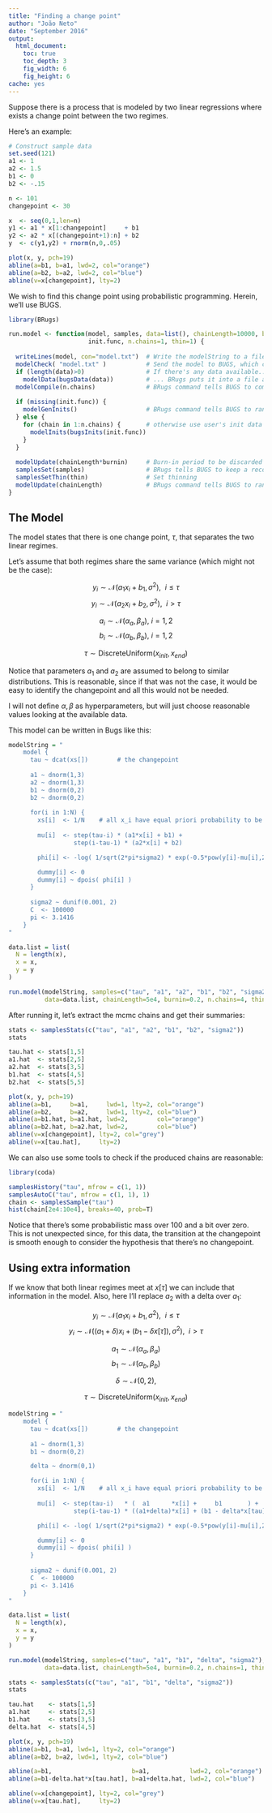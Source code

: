 ```yaml
---
title: "Finding a change point"
author: "João Neto"
date: "September 2016"
output: 
  html_document:
    toc: true
    toc_depth: 3
    fig_width: 6
    fig_height: 6
cache: yes
---
```


Suppose there is a process that is modeled by two linear regressions where exists a change point between the two regimes. 

Here's an example:

```r
# Construct sample data
set.seed(121)
a1 <- 1
a2 <- 1.5
b1 <- 0
b2 <- -.15

n <- 101
changepoint <- 30

x  <- seq(0,1,len=n)
y1 <- a1 * x[1:changepoint]     + b1
y2 <- a2 * x[(changepoint+1):n] + b2
y  <- c(y1,y2) + rnorm(n,0,.05)

plot(x, y, pch=19)
abline(a=b1, b=a1, lwd=2, col="orange")
abline(a=b2, b=a2, lwd=2, col="blue")
abline(v=x[changepoint], lty=2)
```

We wish to find this change point using probabilistic programming. Herein, we'll use BUGS.

```r
library(BRugs)

run.model <- function(model, samples, data=list(), chainLength=10000, burnin=0.10, 
                      init.func, n.chains=1, thin=1) {
  
  writeLines(model, con="model.txt")  # Write the modelString to a file
  modelCheck( "model.txt" )           # Send the model to BUGS, which checks the model syntax
  if (length(data)>0)                 # If there's any data available...
    modelData(bugsData(data))         # ... BRugs puts it into a file and ships it to BUGS
  modelCompile(n.chains)              # BRugs command tells BUGS to compile the model
  
  if (missing(init.func)) {
    modelGenInits()                   # BRugs command tells BUGS to randomly initialize a chain
  } else {
    for (chain in 1:n.chains) {       # otherwise use user's init data
      modelInits(bugsInits(init.func))
    }
  }
  
  modelUpdate(chainLength*burnin)     # Burn-in period to be discarded
  samplesSet(samples)                 # BRugs tells BUGS to keep a record of the sampled values
  samplesSetThin(thin)                # Set thinning
  modelUpdate(chainLength)            # BRugs command tells BUGS to randomly initialize a chain
}

```

## The Model

The model states that there is one change point, $\tau$, that separates the two linear regimes. 

Let's assume that both regimes share the same variance (which might not be the case):

$$y_i \sim \mathcal{N}(a_1 x_i + b_1, \sigma^2), ~ ~ i \leq \tau$$
$$y_i \sim \mathcal{N}(a_2 x_i + b_2, \sigma^2), ~ ~ i \gt  \tau$$

$$a_i \sim \mathcal{N}(\alpha_a, \beta_a), ~ i=1,2$$
$$b_i \sim \mathcal{N}(\alpha_b, \beta_b), ~ i=1,2$$

$$\tau \sim \text{DiscreteUniform}(x_{init}, x_{end})$$

Notice that parameters $a_1$ and $a_2$ are assumed to belong to similar distributions. This is reasonable, since if that was not the case, it would be easy to identify the changepoint and all this would not be needed.

I will not define $\alpha, \beta$ as hyperparameters, but will just choose reasonable values looking at the available data.

This model can be written in Bugs like this:

```r
modelString = "
    model {
      tau ~ dcat(xs[])        # the changepoint
      
      a1 ~ dnorm(1,3)
      a2 ~ dnorm(1,3)
      b1 ~ dnorm(0,2)
      b2 ~ dnorm(0,2)
  
      for(i in 1:N) {
        xs[i]  <- 1/N    # all x_i have equal priori probability to be the changepoint
  
        mu[i]  <- step(tau-i) * (a1*x[i] + b1) + 
                  step(i-tau-1) * (a2*x[i] + b2)

        phi[i] <- -log( 1/sqrt(2*pi*sigma2) * exp(-0.5*pow(y[i]-mu[i],2)/sigma2) ) + C

        dummy[i] <- 0
        dummy[i] ~ dpois( phi[i] )
      }
  
      sigma2 ~ dunif(0.001, 2)
      C  <- 100000
      pi <- 3.1416
    }
"

data.list = list(
  N = length(x),
  x = x,
  y = y
)

run.model(modelString, samples=c("tau", "a1", "a2", "b1", "b2", "sigma2"), 
          data=data.list, chainLength=5e4, burnin=0.2, n.chains=4, thin=2)
```

After running it, let's extract the mcmc chains and get their summaries:

```r
stats <- samplesStats(c("tau", "a1", "a2", "b1", "b2", "sigma2"))
stats

tau.hat <- stats[1,5]
a1.hat  <- stats[2,5]
a2.hat  <- stats[3,5]
b1.hat  <- stats[4,5]
b2.hat  <- stats[5,5]

plot(x, y, pch=19)
abline(a=b1,     b=a1,     lwd=1, lty=2, col="orange")
abline(a=b2,     b=a2,     lwd=1, lty=2, col="blue")
abline(a=b1.hat, b=a1.hat, lwd=2,        col="orange")
abline(a=b2.hat, b=a2.hat, lwd=2,        col="blue")
abline(v=x[changepoint], lty=2, col="grey")
abline(v=x[tau.hat],     lty=2)
```

We can also use some tools to check if the produced chains are reasonable:

```r
library(coda)

samplesHistory("tau", mfrow = c(1, 1))
samplesAutoC("tau", mfrow = c(1, 1), 1)
chain <- samplesSample("tau")
hist(chain[2e4:10e4], breaks=40, prob=T)
```

Notice that there's some probabilistic mass over 100 and a bit over zero. This is not unexpected since, for this data, the transition at the changepoint is smooth enough to consider the hypothesis that there's no changepoint.

## Using extra information

If we know that both linear regimes meet at $x[\tau]$ we can include that information in the model. Also, here I'll replace $a_2$ with a delta over $a_1$:

$$y_i \sim \mathcal{N}(a_1 x_i + b_1, \sigma^2), ~ ~ i \leq \tau$$
$$y_i \sim \mathcal{N}((a_1+\delta) x_i + (b_1 - \delta x[\tau]), \sigma^2), ~ ~ i \gt  \tau$$

$$a_1 \sim \mathcal{N}(\alpha_a, \beta_a)$$
$$b_1 \sim \mathcal{N}(\alpha_b, \beta_b)$$

$$\delta \sim \mathcal{N}(0, 2),$$

$$\tau \sim \text{DiscreteUniform}(x_{init}, x_{end})$$

```r
modelString = "
    model {
      tau ~ dcat(xs[])        # the changepoint
      
      a1 ~ dnorm(1,3)
      b1 ~ dnorm(0,2)

      delta ~ dnorm(0,1)

      for(i in 1:N) {
        xs[i]  <- 1/N    # all x_i have equal priori probability to be the changepoint
  
        mu[i]  <- step(tau-i)   * (  a1      *x[i] +     b1       ) + 
                  step(i-tau-1) * ((a1+delta)*x[i] + (b1 - delta*x[tau]))

        phi[i] <- -log( 1/sqrt(2*pi*sigma2) * exp(-0.5*pow(y[i]-mu[i],2)/sigma2) ) + C

        dummy[i] <- 0
        dummy[i] ~ dpois( phi[i] )
      }
  
      sigma2 ~ dunif(0.001, 2)
      C  <- 100000
      pi <- 3.1416
    }
"

data.list = list(
  N = length(x),
  x = x,
  y = y
)

run.model(modelString, samples=c("tau", "a1", "b1", "delta", "sigma2"), 
          data=data.list, chainLength=5e4, burnin=0.2, n.chains=1, thin=2)
```

```r
stats <- samplesStats(c("tau", "a1", "b1", "delta", "sigma2"))
stats

tau.hat    <- stats[1,5]
a1.hat     <- stats[2,5]
b1.hat     <- stats[3,5]
delta.hat  <- stats[4,5]

plot(x, y, pch=19)
abline(a=b1, b=a1, lwd=1, lty=2, col="orange")
abline(a=b2, b=a2, lwd=1, lty=2, col="blue")

abline(a=b1,                      b=a1,           lwd=2, col="orange")
abline(a=b1-delta.hat*x[tau.hat], b=a1+delta.hat, lwd=2, col="blue")

abline(v=x[changepoint], lty=2, col="grey")
abline(v=x[tau.hat],     lty=2)
```

